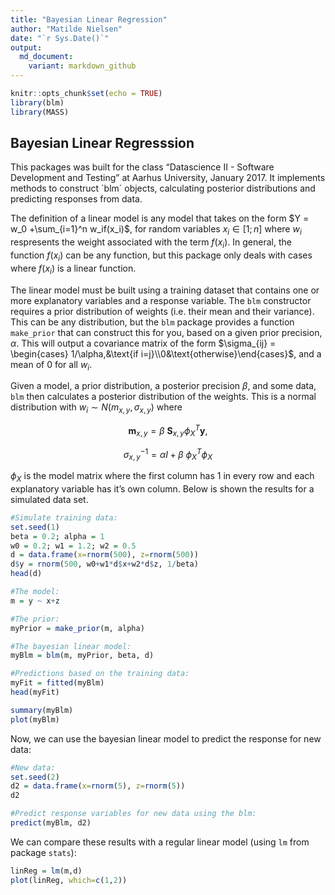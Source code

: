 ```yaml
---
title: "Bayesian Linear Regression"
author: "Matilde Nielsen"
date: "`r Sys.Date()`"
output:
  md_document:
    variant: markdown_github
---
```


```r
knitr::opts_chunk$set(echo = TRUE)
library(blm)
library(MASS)
```

## Bayesian Linear Regresssion

This packages was built for the class "Datascience II - Software Development and Testing" at Aarhus University, January 2017. It implements methods to construct ´blm´ objects, calculating posterior distributions and predicting responses from data.

The definition of a linear model is any model that takes on the form $Y = w_0 +\sum_{i=1}^n w_if(x_i)$, for random variables $x_i \in [1;n]$ where $w_i$ respresents the weight associated with the term $f(x_i)$. In general, the function $f(x_i)$ can be any function, but this package only deals with cases where $f(x_i)$ is a linear function.

The linear model must be built using a training dataset that contains one or more explanatory variables and a response variable. The `blm` constructor requires a prior distribution of weights (i.e. their mean and their variance). This can be any distribution, but the `blm` package provides a function `make_prior` that can construct this for you, based on a given prior precision, $\alpha$. This will output a covariance matrix of the form $\sigma_{ij} = \begin{cases} 1/\alpha,&\text{if i=j}\\0&\text{otherwise}\end{cases}$, and a mean of 0 for all $w_i$.

Given a model, a prior distribution, a posterior precision $\beta$, and some data, `blm` then calculates a posterior distribution of the weights. This is a normal distribution with $w_i \sim N(m_{x,y},\sigma_{x,y})$ where 

$$\mathbf{m}_{x,y}=\beta \:\mathbf{S}_{x,y} {\phi_X}^T \mathbf{y},$$

$$\sigma_{x,y}^{-1}=\alpha I + \beta\:{\phi_X}^T\phi_X$$

$\phi_X$ is the model matrix where the first column has $1$ in every row and each explanatory variable has it's own column.
Below is shown the results for a simulated data set.
```r
#Simulate training data:
set.seed(1)
beta = 0.2; alpha = 1
w0 = 0.2; w1 = 1.2; w2 = 0.5
d = data.frame(x=rnorm(500), z=rnorm(500))
d$y = rnorm(500, w0+w1*d$x+w2*d$z, 1/beta)
head(d)
```
```r
#The model:
m = y ~ x+z

#The prior:
myPrior = make_prior(m, alpha)

#The bayesian linear model:
myBlm = blm(m, myPrior, beta, d)

#Predictions based on the training data:
myFit = fitted(myBlm)
head(myFit)

summary(myBlm)
plot(myBlm)
```
Now, we can use the bayesian linear model to predict the response for new data:
```r
#New data:
set.seed(2)
d2 = data.frame(x=rnorm(5), z=rnorm(5))
d2

#Predict response variables for new data using the blm:
predict(myBlm, d2)

```

We can compare these results with a regular linear model (using `lm` from package `stats`):

```r
linReg = lm(m,d)
plot(linReg, which=c(1,2))
```



